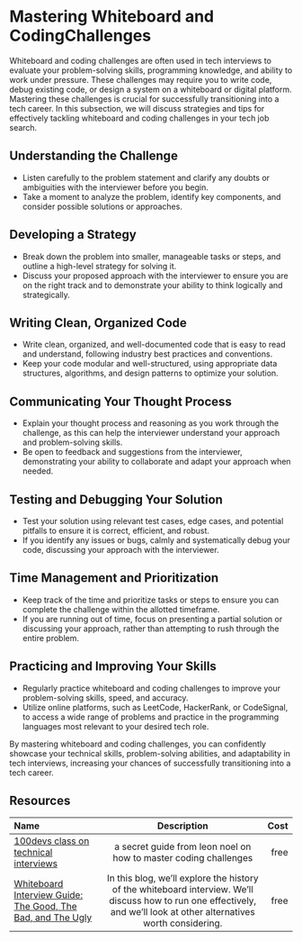 # Mastering Whiteboard and CodingChallenges

Whiteboard and coding challenges are often used in tech interviews to evaluate your problem-solving skills, programming
knowledge, and ability to work under pressure. These challenges may require you to write code, debug existing code, or
design a system on a whiteboard or digital platform. Mastering these challenges is crucial for successfully transitioning
into a tech career. In this subsection, we will discuss strategies and tips for effectively tackling whiteboard and coding
challenges in your tech job search.

## Understanding the Challenge

- Listen carefully to the problem statement and clarify any doubts or ambiguities with the interviewer before you begin.
- Take a moment to analyze the problem, identify key components, and consider possible solutions or approaches.

## Developing a Strategy

- Break down the problem into smaller, manageable tasks or steps, and outline a high-level strategy for solving it.
- Discuss your proposed approach with the interviewer to ensure you are on the right track and to demonstrate your ability
  to think logically and strategically.

## Writing Clean, Organized Code

- Write clean, organized, and well-documented code that is easy to read and understand, following industry best practices
  and conventions.
- Keep your code modular and well-structured, using appropriate data structures, algorithms, and design patterns to
  optimize your solution.

## Communicating Your Thought Process

- Explain your thought process and reasoning as you work through the challenge, as this can help the interviewer understand
  your approach and problem-solving skills.
- Be open to feedback and suggestions from the interviewer, demonstrating your ability to collaborate and adapt your
  approach when needed.

## Testing and Debugging Your Solution

- Test your solution using relevant test cases, edge cases, and potential pitfalls to ensure it is correct, efficient,
  and robust.
- If you identify any issues or bugs, calmly and systematically debug your code, discussing your approach with the
  interviewer.

## Time Management and Prioritization

- Keep track of the time and prioritize tasks or steps to ensure you can complete the challenge within the allotted
  timeframe.
- If you are running out of time, focus on presenting a partial solution or discussing your approach, rather than attempting
  to rush through the entire problem.

## Practicing and Improving Your Skills

- Regularly practice whiteboard and coding challenges to improve your problem-solving skills, speed, and accuracy.
- Utilize online platforms, such as LeetCode, HackerRank, or CodeSignal, to access a wide range of problems and practice
  in the programming languages most relevant to your desired tech role.

By mastering whiteboard and coding challenges, you can confidently showcase your technical skills, problem-solving
abilities, and adaptability in tech interviews, increasing your chances of successfully transitioning into a tech career.

## Resources

| Name   | Description | Cost |
| :----- | :----: | ----: |
| [100devs class on technical interviews](https://www.youtube.com/watch?v=KM1RyffIKMg&t=17s)    |  a secret guide from leon noel on how to master coding challenges   |   free |
| [Whiteboard Interview Guide: The Good, The Bad, and The Ugly](https://coderpad.io/blog/interviewing/whiteboard-interview-guide/)    |  In this blog, we’ll explore the history of the whiteboard interview. We’ll discuss how to run one effectively, and we’ll look at other alternatives worth considering.  |   free |